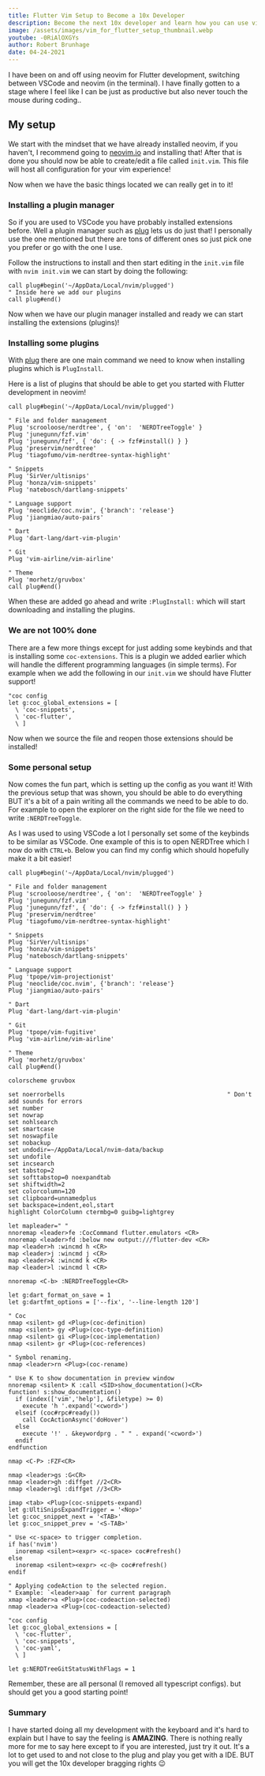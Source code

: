 ```yaml
---
title: Flutter Vim Setup to Become a 10x Developer
description: Become the next 10x developer and learn how you can use vim in Flutter development!
image: /assets/images/vim_for_flutter_setup_thumbnail.webp
youtube: -0RiAlOXGYs
author: Robert Brunhage
date: 04-24-2021
---
```


I have been on and off using neovim for Flutter development, switching between VSCode and neovim (in the terminal). I have finally gotten to a stage where I feel like I can be just as productive but also never touch the mouse during coding..


## My setup

We start with the mindset that we have already installed neovim, if you haven't, I recommend going to [neovim.io](https://neovim.io/) and installing that! After that is done you should now be able to create/edit a file called `init.vim`. This file will host all configuration for your vim experience!

Now when we have the basic things located we can  really get in to it!

### Installing a plugin manager

So if you are used to VSCode you have probably installed extensions before. Well a plugin manager such as [plug](https://github.com/junegunn/vim-plug) lets us do just that! I personally use the one mentioned but there are tons of different ones so just pick one you prefer or go with the one I use.

Follow the instructions to install and then start editing in the `init.vim` file with `nvim init.vim` we can start by doing the following:

```vim
call plug#begin('~/AppData/Local/nvim/plugged')
" Inside here we add our plugins
call plug#end()
```

Now when we have our plugin manager installed and ready we can start installing the extensions (plugins)!

### Installing some plugins

With [plug](https://github.com/junegunn/vim-plug) there are one main command we need to know when installing plugins which is `PlugInstall`.

Here is a list of plugins that should be able to get you started with Flutter development in neovim!

```vim
call plug#begin('~/AppData/Local/nvim/plugged')

" File and folder management
Plug 'scrooloose/nerdtree', { 'on':  'NERDTreeToggle' }
Plug 'junegunn/fzf.vim'
Plug 'junegunn/fzf', { 'do': { -> fzf#install() } }
Plug 'preservim/nerdtree'
Plug 'tiagofumo/vim-nerdtree-syntax-highlight'

" Snippets
Plug 'SirVer/ultisnips'
Plug 'honza/vim-snippets'
Plug 'natebosch/dartlang-snippets'

" Language support
Plug 'neoclide/coc.nvim', {'branch': 'release'}
Plug 'jiangmiao/auto-pairs'

" Dart
Plug 'dart-lang/dart-vim-plugin'

" Git
Plug 'vim-airline/vim-airline'

" Theme
Plug 'morhetz/gruvbox'
call plug#end()
```

When these are added go ahead and write `:PlugInstall:` which will start downloading and installing the plugins.


### We are not 100% done

There are a few more things except for just adding some keybinds and that is installing some `coc-extensions`. This is a plugin we added earlier which will handle the different programming languages (in simple terms). For example when we add the following in our `init.vim` we should have Flutter support!

```vim
"coc config
let g:coc_global_extensions = [
  \ 'coc-snippets',
  \ 'coc-flutter',
  \ ]
```

Now when we source the file and reopen those extensions should be installed!

### Some personal setup

Now comes the fun part, which is setting up the config as you want it! With the previous setup that was shown, you should be able to do everything BUT it's a bit of a pain writing all the commands we need to be able to do. For example to open the explorer on the right side for the file we need to write `:NERDTreeToggle`.

As I was used to using VSCode a lot I personally set some of the keybinds to be similar as VSCode. One example of this is to open NERDTree which I now do with `CTRL+b`. Below you can find my config which should hopefully make it a bit easier!

```vim
call plug#begin('~/AppData/Local/nvim/plugged')

" File and folder management
Plug 'scrooloose/nerdtree', { 'on':  'NERDTreeToggle' }
Plug 'junegunn/fzf.vim'
Plug 'junegunn/fzf', { 'do': { -> fzf#install() } }
Plug 'preservim/nerdtree'
Plug 'tiagofumo/vim-nerdtree-syntax-highlight'

" Snippets
Plug 'SirVer/ultisnips'
Plug 'honza/vim-snippets'
Plug 'natebosch/dartlang-snippets'

" Language support
Plug 'tpope/vim-projectionist'
Plug 'neoclide/coc.nvim', {'branch': 'release'}
Plug 'jiangmiao/auto-pairs'

" Dart
Plug 'dart-lang/dart-vim-plugin'

" Git
Plug 'tpope/vim-fugitive'
Plug 'vim-airline/vim-airline'

" Theme
Plug 'morhetz/gruvbox'
call plug#end()

colorscheme gruvbox

set noerrorbells                                              " Don't add sounds for errors
set number
set nowrap
set nohlsearch
set smartcase
set noswapfile
set nobackup
set undodir=~/AppData/Local/nvim-data/backup
set undofile
set incsearch
set tabstop=2
set softtabstop=0 noexpandtab
set shiftwidth=2
set colorcolumn=120
set clipboard=unnamedplus
set backspace=indent,eol,start
highlight ColorColumn ctermbg=0 guibg=lightgrey

let mapleader=" "
nnoremap <leader>fe :CocCommand flutter.emulators <CR>
nnoremap <leader>fd :below new output:///flutter-dev <CR>
map <leader>h :wincmd h <CR>
map <leader>j :wincmd j <CR>
map <leader>k :wincmd k <CR>
map <leader>l :wincmd l <CR>

nnoremap <C-b> :NERDTreeToggle<CR>

let g:dart_format_on_save = 1
let g:dartfmt_options = ['--fix', '--line-length 120']

" Coc
nmap <silent> gd <Plug>(coc-definition)
nmap <silent> gy <Plug>(coc-type-definition)
nmap <silent> gi <Plug>(coc-implementation)
nmap <silent> gr <Plug>(coc-references)

" Symbol renaming.
nmap <leader>rn <Plug>(coc-rename)

" Use K to show documentation in preview window
nnoremap <silent> K :call <SID>show_documentation()<CR>
function! s:show_documentation()
  if (index(['vim','help'], &filetype) >= 0)
    execute 'h '.expand('<cword>')
  elseif (coc#rpc#ready())
    call CocActionAsync('doHover')
  else
    execute '!' . &keywordprg . " " . expand('<cword>')
  endif
endfunction

nmap <C-P> :FZF<CR>

nmap <leader>gs :G<CR>
nmap <leader>gh :diffget //2<CR>
nmap <leader>gl :diffget //3<CR>

imap <tab> <Plug>(coc-snippets-expand)
let g:UltiSnipsExpandTrigger = '<Nop>'
let g:coc_snippet_next = '<TAB>'
let g:coc_snippet_prev = '<S-TAB>'

" Use <c-space> to trigger completion.
if has('nvim')
  inoremap <silent><expr> <c-space> coc#refresh()
else
  inoremap <silent><expr> <c-@> coc#refresh()
endif

" Applying codeAction to the selected region.
" Example: `<leader>aap` for current paragraph
xmap <leader>a <Plug>(coc-codeaction-selected)
nmap <leader>a <Plug>(coc-codeaction-selected)

"coc config
let g:coc_global_extensions = [
  \ 'coc-flutter',
  \ 'coc-snippets',
  \ 'coc-yaml',
  \ ]

let g:NERDTreeGitStatusWithFlags = 1
```

Remember, these are all personal (I removed all typescript configs). but should get you a good starting point!

### Summary

I have started doing all my development with the keyboard and it's hard to explain but I have to say the feeling is **AMAZING**. There is nothing really more for me to say here except to if you are interested, just try it out. It's a lot to get  used to and not close to the plug and play you get with a IDE. BUT you will get the 10x developer bragging rights 😉
